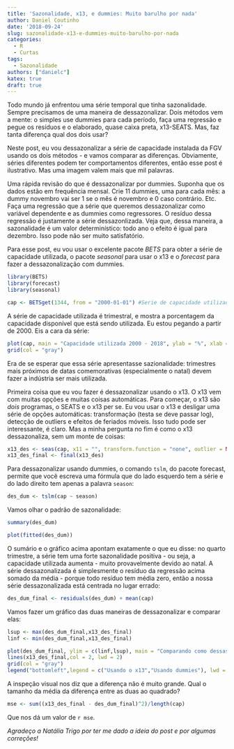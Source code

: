 ```yaml
---
title: 'Sazonalidade, x13, e dummies: Muito barulho por nada'
author: Daniel Coutinho
date: '2018-09-24'
slug: sazonalidade-x13-e-dummies-muito-barulho-por-nada
categories:
  - R
  - Curtas
tags: 
  - Sazonalidade
authors: ["danielc"]
katex: true
draft: true
---
```


Todo mundo já enfrentou uma série temporal que tinha sazonalidade. Sempre precisamos de uma maneira de dessazonalizar. Dois métodos vem a mente: o simples use dummies para cada período, faça uma regressão e pegue os resíduos e o elaborado, quase caixa preta, x13-SEATS. Mas, faz tanta diferença qual dos dois usar? 

Neste post, eu vou dessazonalizar a série de capacidade instalada da FGV usando os dois métodos - e vamos comparar as diferenças. Obviamente, séries diferentes podem ter comportamentos diferentes, então esse post é ilustrativo. Mas uma imagem valem mais que mil palavras. 

Uma rápida revisão do que é dessazonalizar por dummies. Suponha que os dados estão em frequência mensal. Crie 11 dummies, uma para cada mês: a dummy novembro vai ser 1 se o mês é novembro e 0 caso contrário. Etc. Faça uma regressão que a série que queremos dessazonalizar como variável dependente e as dummies como regressores. O resíduo dessa regressão é justamente a série dessazonlizada. Veja que, dessa maneira, a sazonalidade é um valor determinístico: todo ano o efeito é igual para dezembro. Isso pode não ser muito satisfatório.   

Para esse post, eu vou usar o excelente pacote _BETS_ para obter a série de capacidade utilizada, o pacote _seasonal_ para usar o x13 e o _forecast_ para fazer a dessazonalização com dummies. 

```r

library(BETS)
library(forecast)
library(seasonal)

cap <- BETSget(1344, from = "2000-01-01") #Serie de capacidade utilizada da FGV

```

A série de capacidade utilizada é trimestral, e mostra a porcentagem da capacidade disponível que está sendo utilizada. Eu estou pegando a partir de 2000. Eis a cara da série:

```r


plot(cap, main = "Capacidade utilizada 2000 - 2018", ylab = "%", xlab = "Ano")
grid(col = "gray")

```

Era de se esperar que essa série apresentasse sazionalidade: trimestres mais próximos de datas comemorativas (especialmente o natal) devem fazer a indústria ser mais utilizada. 

Primeira coisa que eu vou fazer é dessazonalizar usando o x13. O x13 vem com muitas opções e muitas coisas automáticas. Para começar, o x13 são _dois_ programas, o SEATS e o x13 per se. Eu vou usar o x13 e desligar uma série de opções automáticas: transformação (testa se deve passar log), detecção de outliers e efeitos de feriados móveis. Isso tudo pode ser interessante, é claro. Mas a minha pergunta no fim é como o x13 dessazonaliza, sem um monte de coisas:

```r

x13_des <- seas(cap, x11 = "", transform.function = "none", outlier = NULL, regression.aictest = NULL)
x13_des_final <- final(x13_des)

```

Para dessazonalizar usando dummies, o comando `tslm`, do pacote forecast, permite que você escreva uma fórmula que do lado esquerdo tem a série e do lado direito tem apenas a palavra `season`:

```r
des_dum <- tslm(cap ~ season)
```

Vamos olhar o padrão de sazonalidade:

```r
summary(des_dum)

plot(fitted(des_dum))

```

O sumário e o gráfico acima apontam exatamente o que eu disse: no quarto trimestre, a série tem uma forte sazonalidade positiva - ou seja, a capacidade utilizada aumenta - muito provavelmente devido ao natal. A série dessazonalizada é simplesmente o resíduo da regressão acima somado da média - porque todo resíduo tem média zero, então a nossa série dessazonalizada está centrada no lugar errado:

```r

des_dum_final <- residuals(des_dum) + mean(cap)

```

Vamos fazer um gráfico das duas maneiras de dessazonalizar e comparar elas:

```r
lsup <- max(des_dum_final,x13_des_final)
linf <- min(des_dum_final,x13_des_final)

plot(des_dum_final, ylim = c(linf,lsup), main = "Comparando como dessasonalizar: x13 contra dummies", xlab = "Anos", ylab = "%", lwd = 2)
lines(x13_des_final,col = 2, lwd = 2)
grid(col = "gray")
legend("bottomleft",legend = c("Usando o x13","Usando dummies"), lwd = c(2,2), col = c(2,1))
```

A inspeção visual nos diz que a diferença não é muito grande. Qual o tamanho da média da diferença entre as duas ao quadrado?

```r

mse <- sum((x13_des_final - des_dum_final)^2)/length(cap)

``` 

Que nos dá um valor de `r mse`.  

_Agradeço a Natália Trigo por ter me dado a ideia do post e por algumas correções!_